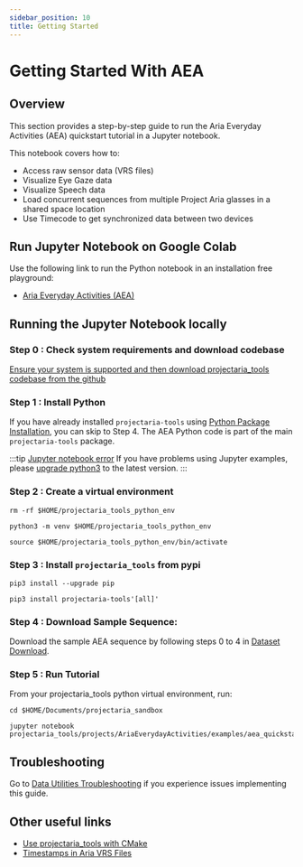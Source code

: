 ```yaml
---
sidebar_position: 10
title: Getting Started
---
```


# Getting Started With AEA

## Overview

This section provides a step-by-step guide to run the Aria Everyday Activities (AEA) quickstart tutorial in a Jupyter notebook.

This notebook covers how to:


* Access raw sensor data (VRS files)
* Visualize Eye Gaze data
* Visualize Speech data
* Load concurrent sequences from multiple Project Aria glasses in a shared space location
* Use Timecode to get synchronized data between two devices


## Run Jupyter Notebook on Google Colab

Use the following link to run the Python notebook in an installation free playground:

* [Aria Everyday Activities (AEA)](https://colab.research.google.com/github/facebookresearch/projectaria_tools/blob/main/projects/AriaEverydayActivities/examples/aea_quickstart_tutorial.ipynb)



## Running the Jupyter Notebook locally


### Step 0 : Check system requirements and download codebase

[Ensure your system is supported and then download projectaria_tools codebase from the github](/data_utilities/installation/download_codebase.mdx)


### Step 1 : Install Python

If you have already installed `projectaria-tools` using [Python Package Installation](/data_utilities/installation/installation_python.mdx), you can skip to Step 4. The AEA Python code is part of the main `projectaria-tools` package.

:::tip [Jupyter notebook error](/data_utilities/installation/troubleshooting.mdx#jupyter-notebook-error)
If you have problems using Jupyter examples, please [upgrade python3](https://www.python.org/downloads/) to the latest version.
:::

### Step 2 : Create a virtual environment


```
rm -rf $HOME/projectaria_tools_python_env

python3 -m venv $HOME/projectaria_tools_python_env

source $HOME/projectaria_tools_python_env/bin/activate
```


### Step 3 : Install `projectaria_tools` from pypi

```
pip3 install --upgrade pip

pip3 install projectaria-tools'[all]'
```



### Step 4 : Download Sample Sequence:

Download the sample AEA sequence by following steps 0 to 4 in [Dataset Download](aea_download_dataset.mdx).


### Step 5 : Run Tutorial

From your projectaria_tools python virtual environment, run:

```
cd $HOME/Documents/projectaria_sandbox

jupyter notebook projectaria_tools/projects/AriaEverydayActivities/examples/aea_quickstart_tutorial.ipynb
```


## Troubleshooting
Go to [Data Utilities Troubleshooting](/data_utilities/installation/troubleshooting.mdx) if you experience issues implementing this guide.

## Other useful links
* [Use projectaria_tools with CMake](/data_utilities/installation/installation_cpp.mdx)
* [Timestamps in Aria VRS Files](/data_formats/aria_vrs/timestamps_in_aria_vrs.mdx)
